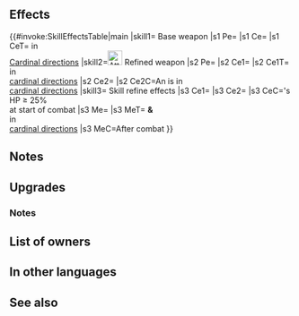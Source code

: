 {{Weapon Infobox
|tagid=SID_幸福の花
|weaponType=Blue Tome
|might=14
|range=2
|effect=Grants Res+3. Grants Atk/Spd+3 to any ally in a cardinal direction from unit during that ally's combat.
|cost=400
|exclusive=1
|statModifiers=0,14,0,0,3
|required=Shine
|refinePaths=default
|refineSP=400
|refineMedals=500
|refineDews=200
|upgradedEffect=Grants Res+3. Grants Atk/Spd+4 to any ally in a cardinal direction from unit during that ally's combat. If an ally is in a cardinal direction from unit, grants Atk/Spd/Def/Res+4 to unit during combat.
|tagidExtraSkill1=一
|effectSkill1=At start of combat, if unit's HP ≥ 25%, grants Atk/Spd/Def/Res+4 to unit during combat and unit makes a guaranteed follow-up attack. After combat, restores 7 HP to unit and allies in cardinal directions.
|iconSkill1=Flower of Joy W.png
|properties=random_owner
|SE=
}}
==Effects==
{{#invoke:SkillEffectsTable|main
|skill1={{SCi|weapon}} Base weapon
|s1 Pe={{Eft|Stat Boosts|Res|3}}
|s1 Ce={{Eft|Temporary buffs|Atk/Spd|3}}
|s1 CeT={{Tgt|Allies}} in<br>[[Cardinal directions]]
|skill2=[[File:Attack Plus W.png|x26px|class=inline-icon]] Refined weapon
|s2 Pe={{Eft|Stat Boosts|Res|3}}
|s2 Ce1={{Eft|Temporary buffs|Atk/Spd|4}}
|s2 Ce1T={{Tgt|Allies}} in<br>[[cardinal directions]]
|s2 Ce2={{Eft|Temporary buffs|Atk/Spd/Def/Res|4}}
|s2 Ce2C=An {{Tgt|Ally}} is in<br>[[cardinal directions]]
|skill3={{Si|Flower of Joy|refine=Skill1}} Skill refine effects
|s3 Ce1={{Eft|Temporary buffs|Atk/Spd/Def/Res|4}}
|s3 Ce2={{Eft|Guaranteed Follow-Ups}}
|s3 CeC={{Tgt|Unit}}'s HP ≥ 25%<br>at start of combat
|s3 Me={{Eft|Heal|7}}
|s3 MeT={{Tgt|Unit}} '''&'''<br>{{Tgt|Allies}} in<br>[[cardinal directions]]
|s3 MeC=After combat
}}

==Notes==
{{Temporary buffs}}
{{CardinalDirections}}
{{AlliesCombatEffect|effect=temporary buffs}}
==Upgrades==
{{Weapon Upgrade List}}
===Notes===
{{Guaranteed follow-up interaction|name={{St|Flower of Joy|refine=Skill1}}}}
{{After combat healing|allies=1|name={{St|Flower of Joy|refine=Skill1}}}}
==List of owners==
{{Skill Hero List}}
==In other languages==
{{OtherLanguages
|english=Flower of Joy
|japanese=幸福の花
|german=Freudenblume
|spanishEU=Flor jubilosa
|spanishLA=Flor del júbilo
|french=Fleur joyeuse
|italian=Fiore della gioia
|chineseTW=幸福之花
|portuguese=Flor da alegria
}}
==See also==
{{See also skills|cond=Name LIKE 'Flower of%'}}
{{Weapons Navbox}}